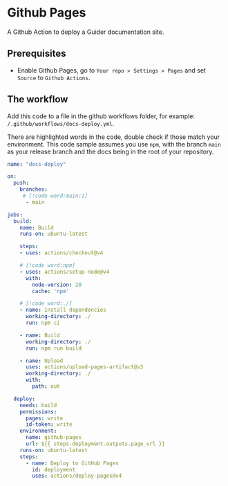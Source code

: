 # Github Pages

A Github Action to deploy a Guider documentation site.

## Prerequisites

- Enable Github Pages, go to `Your repo > Settings > Pages` and set `Source` to `Github Actions`.

## The workflow

Add this code to a file in the github workflows folder, for example: `/.github/workflows/docs-deploy.yml`.

There are highlighted words in the code, double check if those match your environment.
This code sample assumes you use `npm`, with the branch `main` as your release branch and the docs being in the root of your repository.

```yml title=".github/workflows/"
name: "docs-deploy"

on:
  push:
    branches:
     # [!code word:main:1]
      - main

jobs:
  build:
    name: Build
    runs-on: ubuntu-latest

    steps:
    - uses: actions/checkout@v4

    # [!code word:npm]
    - uses: actions/setup-node@v4
      with:
        node-version: 20
        cache: 'npm'

    # [!code word:./]
    - name: Install dependencies
      working-directory: ./
      run: npm ci

    - name: Build
      working-directory: ./
      run: npm run build

    - name: Upload
      uses: actions/upload-pages-artifact@v3
      working-directory: ./
      with:
        path: out

  deploy:
    needs: build
    permissions:
      pages: write
      id-token: write
    environment:
      name: github-pages
      url: ${{ steps.deployment.outputs.page_url }}
    runs-on: ubuntu-latest
    steps:
      - name: Deploy to GitHub Pages
        id: deployment
        uses: actions/deploy-pages@v4
```
